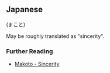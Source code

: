 ==Japanese==
(まこと)

May be roughly translated as "sincerity".

=== Further Reading ===

* [http://www.ajjf.org/article04.html Makoto - Sincerity]